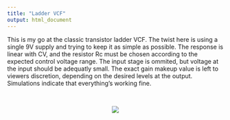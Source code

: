 ```yaml
---
title: "Ladder VCF"
output: html_document
---
```


This is my go at the classic transistor ladder VCF. The twist here is using a single 9V supply and trying to keep it as simple as possible. The response is linear with CV, and the resistor Rc must be chosen according to the expected control voltage range. The input stage is ommited, but voltage at the input should be adequatly small. The exact gain makeup value is left to viewers discretion, depending on the desired levels at the output. Simulations indicate that everything's working fine.

<br>


<center>

![](../img/ladder_filter.jpg)

</center>